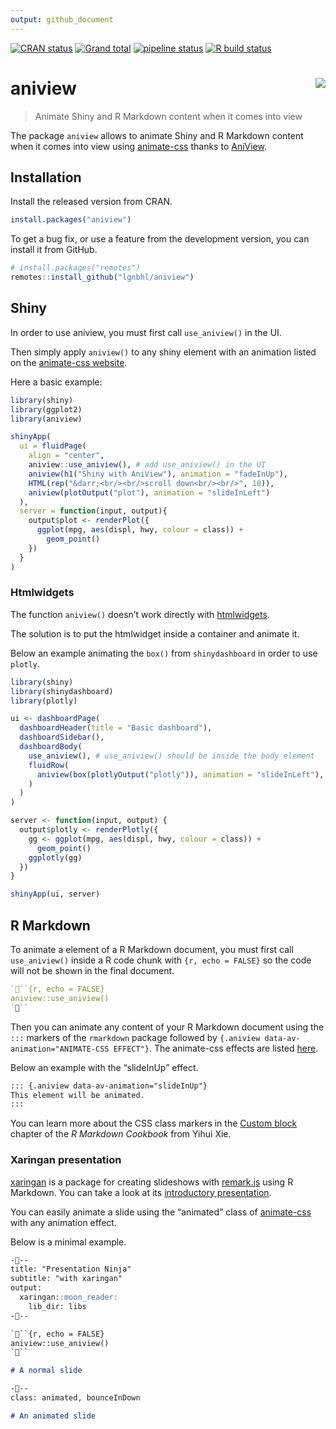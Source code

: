 ```yaml
---
output: github_document
---
```


<!-- README.md is generated from README.Rmd. Please edit that file -->

<!-- badges: start -->
[![CRAN status](https://www.r-pkg.org/badges/version/aniview)](https://CRAN.R-project.org/package=aniview)
[![Grand total](https://cranlogs.r-pkg.org/badges/grand-total/aniview)](https://cran.r-project.org/package=aniview)
[![pipeline status](https://gitlab.com/lgnbhl/aniview/badges/master/pipeline.svg)](https://gitlab.com/lgnbhl/aniview/pipelines)
[![R build status](https://github.com/lgnbhl/aniview/workflows/R-CMD-check/badge.svg)](https://github.com/lgnbhl/aniview/actions)
<!-- badges: end -->

# aniview <img src="man/figures/logo.png" align="right" />

> Animate Shiny and R Markdown content when it comes into view

The package `aniview` allows to animate Shiny and R Markdown content when it comes into view using [animate-css](https://daneden.github.io/animate.css/) thanks to [AniView](https://jjcosgrove.github.io/jquery-aniview/).

## Installation

Install the released version from CRAN.

```r
install.packages("aniview")
```

To get a bug fix, or use a feature from the development version, you can install it from GitHub.

```r
# install.packages("remotes")
remotes::install_github("lgnbhl/aniview")
```

## Shiny

In order to use aniview, you must first call `use_aniview()` in the UI. 

Then simply apply `aniview()` to any shiny element with an animation listed on the [animate-css website](https://daneden.github.io/animate.css/).

Here a basic example:

```r
library(shiny)
library(ggplot2)
library(aniview)

shinyApp(
  ui = fluidPage(
    align = "center",
    aniview::use_aniview(), # add use_aniview() in the UI
    aniview(h1("Shiny with AniView"), animation = "fadeInUp"),
    HTML(rep("&darr;<br/><br/>scroll down<br/><br/>", 10)),
    aniview(plotOutput("plot"), animation = "slideInLeft")
  ),
  server = function(input, output){
    output$plot <- renderPlot({
      ggplot(mpg, aes(displ, hwy, colour = class)) + 
        geom_point()
    })
  }
)
```

### Htmlwidgets

The function `aniview()` doesn't work directly with [htmlwidgets](https://www.htmlwidgets.org/).

The solution is to put the htmlwidget inside a container and animate it.

Below an example animating the `box()` from `shinydashboard` in order to use `plotly`.

```r
library(shiny)
library(shinydashboard)
library(plotly)

ui <- dashboardPage(
  dashboardHeader(title = "Basic dashboard"),
  dashboardSidebar(),
  dashboardBody(
    use_aniview(), # use_aniview() should be inside the body element
    fluidRow(
      aniview(box(plotlyOutput("plotly")), animation = "slideInLeft"),
    )
  )
)

server <- function(input, output) {
  output$plotly <- renderPlotly({
    gg <- ggplot(mpg, aes(displ, hwy, colour = class)) + 
      geom_point()
    ggplotly(gg)
  })
}

shinyApp(ui, server)
```

## R Markdown

To animate a element of a R Markdown document, you must first call `use_aniview()` inside a R code chunk with ```{r, echo = FALSE}``` so the code will not be shown in the final document.

``` r
```{r, echo = FALSE}
aniview::use_aniview()
```
```

Then you can animate any content of your R Markdown document using the `:::` markers of the `rmarkdown` package followed by `{.aniview data-av-animation="ANIMATE-CSS EFFECT"}`. The animate-css effects are listed [here](https://daneden.github.io/animate.css/).

Below an example with the "slideInUp" effect.

```md
::: {.aniview data-av-animation="slideInUp"}
This element will be animated.
:::
```

You can learn more about the CSS class markers in the [Custom block](https://bookdown.org/yihui/rmarkdown-cookbook/custom-blocks.html) chapter of the *R Markdown Cookbook* from Yihui Xie.

### Xaringan presentation

[xaringan](https://github.com/yihui/xaringan) is a package for creating slideshows with [remark.js](https://github.com/gnab/remark) using R Markdown. You can take a look at its [introductory presentation](https://slides.yihui.name/xaringan/).

You can easily animate a slide using the "animated" class of [animate-css](https://daneden.github.io/animate.css/) with any animation effect.

Below is a minimal example.

```md
---
title: "Presentation Ninja"
subtitle: "with xaringan"
output:
  xaringan::moon_reader:
    lib_dir: libs
---

```{r, echo = FALSE}
aniview::use_aniview()
```

# A normal slide

---
class: animated, bounceInDown

# An animated slide
```
